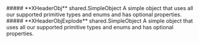 
<Collapsible>
    ##### **XHeaderObj** shared.SimpleObject
    A simple object that uses all our supported primitive types and enums and has optional properties.
    <Collapsible.Break/>
    <SimpleObject/>
</Collapsible>

<Collapsible>
    ##### **XHeaderObjExplode** shared.SimpleObject
    A simple object that uses all our supported primitive types and enums and has optional properties.
    <Collapsible.Break/>
    <SimpleObject/>
</Collapsible>

